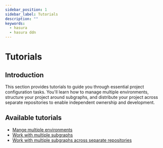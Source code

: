 ```yaml
---
sidebar_position: 1
sidebar_label: Tutorials
description: ""
keywords:
  - hasura
  - hasura ddn
---
```


# Tutorials

## Introduction

This section provides tutorials to guide you through essential project configuration tasks. You'll learn how to manage
multiple environments, structure your project around subgraphs, and distribute your project across separate repositories
to enable independent ownership and development.

## Available tutorials

- [Mange multiple environments](/project-configuration/tutorials/manage-multiple-environments.mdx)
- [Work with multiple subgraphs](/project-configuration/tutorials/work-with-multiple-subgraphs.mdx)
- [Work with multiple subgraphs across separate repositories](/project-configuration/tutorials/work-with-multiple-repositories.mdx)
